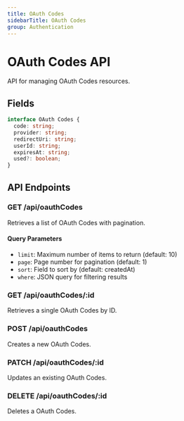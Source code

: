 ```yaml
---
title: OAuth Codes
sidebarTitle: OAuth Codes
group: Authentication
---
```



# OAuth Codes API

API for managing OAuth Codes resources.




## Fields

```typescript
interface OAuth Codes {
  code: string;
  provider: string;
  redirectUri: string;
  userId: string;
  expiresAt: string;
  used?: boolean;
}
```




## API Endpoints

### GET /api/oauthCodes
Retrieves a list of OAuth Codes with pagination.

#### Query Parameters
- `limit`: Maximum number of items to return (default: 10)
- `page`: Page number for pagination (default: 1)
- `sort`: Field to sort by (default: createdAt)
- `where`: JSON query for filtering results

### GET /api/oauthCodes/:id
Retrieves a single OAuth Codes by ID.

### POST /api/oauthCodes
Creates a new OAuth Codes.

### PATCH /api/oauthCodes/:id
Updates an existing OAuth Codes.

### DELETE /api/oauthCodes/:id
Deletes a OAuth Codes.

